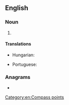 {{also|ene|Ene|êne|eñe|enë|-ene|-ené}}
==English==

===Noun===
{{head|en|noun}}

# {{initialism of|en|east-northeast}}

====Translations====
{{trans-top|east-northeast}}
* Hungarian: {{t+|hu|KÉK}}
{{trans-mid}}
* Portuguese: {{t|pt|ENE}}
{{trans-bottom}}

===Anagrams===
* {{anagrams|en|a=een|-een|Nee|e'en|een|nee|née}}

[[Category:en:Compass points]]